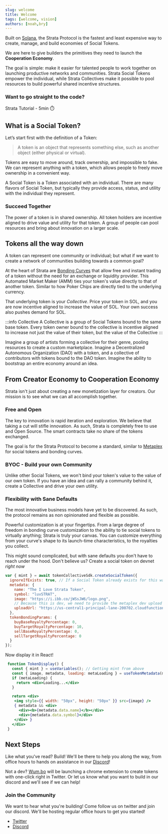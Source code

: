 ```yaml
---
slug: welcome
title: Welcome
tags: [welcome, vision]
authors: [noah,bry]
---
```



Built on [Solana](https://solana.com/), the Strata Protocol is the fastest and least expensive way to create, manage, and build economies of Social Tokens.

We are here to give builders the primitives they need to launch the **Cooperation Economy**. 

The goal is simple: make it easier for talented people to work together on launching productive networks and communities. 
Strata Social Tokens empower the individual, while Strata Collectives make it possible to pool resources to build powerful shared incentive structures.

### Want to go straight to the code?

  <Link
    className="button button--primary button--lg"
    to="/docs/getting_started">
    Strata Tutorial - 5min ⏱️
  </Link>
</div>

<CTA />

## What is a Social Token?

Let’s start first with the definition of a Token:

  > A token is an object that represents something else, such as another object (either physical or virtual).

Tokens are easy to move around, track ownership, and impossible to fake. We can represent anything with a token, which allows people to freely move ownership in a convenient way. 

A Social Token is a Token associated with an individual. There are many flavors of Social Token, but typically they provide access, status, and utility with the individual they represent.

### Succeed Together

The power of a token is in shared ownership. All token holders are incentive aligned to drive value and utility for that token. A group of people can pool resources and bring about innovation on a larger scale.

## Tokens all the way down

A token can represent one community or individual; but what if we want to create a network of communities building towards a common goal?

At the heart of Strata are [Bonding Curves](/docs/learn/bonding_curves) that allow free and instant trading of a token without the need for an exchange or liquidity provider. 
This Automated Market Maker (AMM) ties your token's value directly to that of another token. Similar to how Poker Chips are directly tied to the underlying currency.

That underlying token is your *Collective*. Price your token in SOL, and you are now incentive aligned to increase the value of SOL. Your own success also pushes demand for SOL.

:::info Collective
A Collective is a group of Social Tokens bound to the same base token. Every token owner bound to the collective is incentive aligned to increase not just the value of their token, but the value of the Collective
:::

Imagine a group of artists forming a collective for their genre, pooling resources to create a custom marketplace.
Imagine a Decentralized Autonomous Organization (DAO) with a token, and a collective of contributors with tokens bound to the DAO token.
Imagine the ability to bootstrap an entire economy around an idea.

## From Creator Economy to Cooperation Economy

Strata isn't just about creating a new monetization layer for creators. Our mission is to see what we can all accomplish together. 

### Free and Open

The key to innovation is rapid iteration and exploration. We believe that taking a cut will stifle innovation. As such, Strata is completely free to use and Open Source. The smart contracts take no share of the tokens exchanged.

The goal is for the Strata Protocol to become a standard, similar to [Metaplex](https://metaplex.com/) for social tokens and bonding curves.

### BYOC - Build your own Community

Unlike other Social Tokens, we won't bind your token's value to the value of our own token.
If you have an idea and can rally a community behind it, create a Collective and drive your own utility.

### Flexibility with Sane Defaults

The most innovative business models have yet to be discovered.
As such, the protocol remains as non opinionated and flexible as possible. 

Powerful customization is at your fingertips. 
From a large degree of freedom in bonding curve customization to the ability to tie social tokens to virtually anything;
Strata is truly your canvas. You can customize everything from your curve's shape to its launch-time characteristics, to the royalties you collect.

This might sound complicated, but with sane defaults you don't have to reach under the hood. Don't believe us? Create a social token on devnet _right now_

```jsx async name=create_social
var { mint } = await tokenCollectiveSdk.createSocialToken({
  ignoreIfExists: true, // If a Social Token already exists for this wallet, ignore.
  metadata: {
    name: "The I Love Strata Token",
    symbol: "luvSTRAT",
    image: "https://i.ibb.co/jWSsJW6/logo.png",
    // Because this is dev, we need to provide the metaplex dev upload file url
    uploadUrl: "https://us-central1-principal-lane-200702.cloudfunctions.net/uploadFile2"
  },
  tokenBondingParams: {
    buyBaseRoyaltyPercentage: 0,
    buyTargetRoyaltyPercentage: 10,
    sellBaseRoyaltyPercentage: 0,
    sellTargetRoyaltyPercentage: 0
  }
});
```
Now display it in React!
```jsx live
 function TokenDisplay() {
   const { mint } = useVariables(); // Getting mint from above
   const { image, metadata, loading: metaLoading } = useTokenMetadata(mint);
   if (metaLoading) {
     return <div>Loading...</div>
   }

   return <div>
    <img style={{ width: "50px", height: "50px" }} src={image} />
    { metadata && <div>
      <div><b>{metadata.data.name}</b></div>
      <div>{metadata.data.symbol}</div>
    </div> }
   </div>
 }
```

## Next Steps

Like what you've read? Build! We'll be there to help you along the way, from office hours to hands on assistance in our [Discord](https://discord.gg/XQhCFg77WM)! 

<CTA />

Not a dev? [Wum.bo](https://wum.bo) will be launching a chrome extension to create tokens with one-click right in Twitter. 
Or let us know what you want to build in our discord and we'll see if we can help!

### Join the Community

We want to hear what you're building! Come follow us on twitter and join our discord. We'll be hosting regular office hours to get you started!

   * [Twitter](https://twitter.com/StrataProtocol)
   * [Discord](https://discord.gg/XQhCFg77WM)
